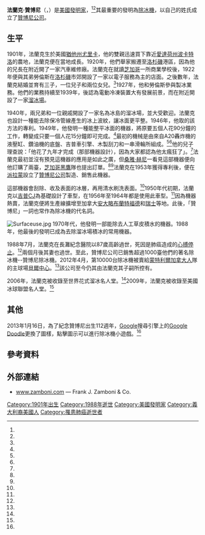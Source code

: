 {{Infobox person
| name        = Frank Zamboni<br>法蘭克·贊博尼
| image       = Frank Zamboni.jpg
| alt         = 250px
| caption     = 法蘭克·贊博尼
| birth_name  = 
| birth_date  = 1901年1月16日
| birth_place = {{USA}}[[猶他州|猶他州]][[尤里卡_(猶他州)|尤里卡]]
| death_date  = 1988年7月27日
| death_place = {{USA}}[[加利福尼亞州|加利福尼亞州]][[派拉蒙_(加利福尼亞州)|派拉蒙]]
| death_cause = [[肺癌|肺癌]]
| nationality = {{USA}}
| other_names = 
| known_for   = [[除冰機|除冰機]]的發明者<br>[[贊博尼公司|贊博尼公司]]的創立者
| occupation  = 
}}

'''法蘭克·贊博尼'''（{{lang-en|Frank Joseph Zamboni, Jr.}}，{{bd|1901年|1月16日|1988年|7月27日}}）是[[美國|美國]][[發明家|發明家]]，<ref name=niaf/><ref name=iitaly/>其最重要的發明為[[除冰機|除冰機]]，以自己的姓氏成立了[[贊博尼公司|贊博尼公司]]。

== 生平 ==
1901年，法蘭克生於美國[[猶他州|猶他州]][[尤里卡_(猶他州)|尤里卡]]，他的雙親迅速買下靠近[[愛達荷州|愛達荷州]][[波卡特洛_(愛達荷州)|波卡特洛]]的農地，法蘭克便在當地成長。1920年，他們舉家搬遷至[[洛杉磯|洛杉磯]]港區，因為他的兄長在附近開了一家汽車維修廠。法蘭克在就讀[[芝加哥|芝加哥]]一所商業學校後，1922年便與其弟勞倫斯在[[洛杉磯|洛杉磯]]市郊開設了一家以電子服務為主的店面。之後數年，法蘭克結婚並育有三子，一位兒子和兩位女兒。<ref name=lat880729/>1927年，他和勞倫斯參與製冰業務。他們的業務持續至1939年，後認為電動冷凍裝置大有發展前景，而在附近開設了一家[[溜冰場|溜冰場]]。

1940年，兩兄弟和一位親戚開設了一家名為冰島的溜冰場，並大受歡迎。法蘭克也設計一種能去除保冷管線產生的冰上波紋，讓冰面更平整。1946年，他取的該方法的專利。1949年，他發明一種能整平冰面的機器，將原要五個人花90分鐘的工作，轉變成只要一個人花15分鐘即可完成。<ref name=lat880729/>最初的機械是由來自A20轟炸機的液壓缸、鑽油機的底盤、吉普車引擎、木製刮刀和一串滑輪所組成。<ref name=lat990614/><ref name=lat880616/>他的兒子理查說：「他花了九年才完成（那部機器設計），因為大家都認為他太瘋狂了」。<ref name=lat880616/>法蘭克最初並沒有預見這機器的應用是如此之廣，但[[桑雅·赫尼|桑雅·赫尼]]一看見這部機器便向他訂購了兩臺，[[芝加哥黑鷹|芝加哥黑鷹]]隊也提出訂單。<ref name=lat880616/><ref name=lat040921/>法蘭克在1953年獲得專利後，便在[[派拉蒙|派拉蒙]]設立了[[贊博尼公司|贊博尼公司]]製造、銷售此機器。

這部機器會刮除、收及表面的冰層，再用清水刷洗表面。<ref name=lat990614/>1950年代初期，法蘭克以[[吉普CJ|吉普CJ]]為基礎設計了車型，在1956年至1964年都是使用此車型。<ref name=cj3b/>因為機器熱賣，法蘭克便將生產線擴增至加拿大[[安大略|安大略]][[布蘭特福德|布蘭特福德]]和[[瑞士|瑞士]]等地。此後，「贊博尼」一詞也常作為除冰機的代名詞。

[[File:Surfaceuse.jpg|thumb]]
1970年代，他發明一部能除去人工草皮積水的機器。1988年，他最後的發明已成為去除溜冰場積冰的常用機器。

1988年7月，法蘭克在長灘紀念醫院以87歲高齡過世，死因是肺癌造成的[[心搏停止|心搏停止]]。<ref name=lat880729/>兩個月後其妻也過世。至此，贊博尼公司已銷售超過1000臺他們的著名除冰機--贊博尼除冰機。2012年4月，第10000台除冰機被賣給[[蒙特利爾加拿大人|蒙特利爾加拿大人]]隊的主球場[[貝爾中心|貝爾中心]]。<ref name=10000sold/>該公司至今仍其由法蘭克其子嗣所控有。

2006年，法蘭克被收錄至世界花式溜冰名人堂。<ref name=WFSHOF/>2009年，法蘭克被收錄至美國冰球聯盟名人堂。<ref name=usat090728/>

== 其他 ==
2013年1月16日，為了紀念贊博尼出生112週年，[[Google|Google]]搜尋引擎上的[[Google商標|Google Doodle]]更換了圖樣，點擊圖示可以進行除冰機小遊戲。<ref name=doodle/>

== 參考資料 ==
{{Reflist|3|refs=

<ref name=lat880616>{{cite news | url = http://articles.latimes.com/1988-06-16/local/me-6545_1_ice-skating-rink | title = The One-of-a-Kind Zamboni : Name Put a Thrill in Ice Rink's Big Chill | first = Steve | last = Harvey | work = Los Angeles Times | date = June 16, 1988 | accessdate = 2013-07-17 | archive-date = 2015-12-11 | archive-url = https://web.archive.org/web/20151211133105/http://articles.latimes.com/1988-06-16/local/me-6545_1_ice-skating-rink | dead-url = no }}</ref>

<ref name=lat880729>{{cite news | url = http://articles.latimes.com/1988-07-29/news/mn-8143_1_frank-zamboni | title = OBITUARIES : Frank Zamboni; the Man Behind That Odd Machine | first = Burt A. | last = Folkart | work = Los Angeles Times | date = July 29, 1988 | accessdate = 2013-07-17 | archive-date = 2012-03-06 | archive-url = https://web.archive.org/web/20120306112536/http://articles.latimes.com/1988-07-29/news/mn-8143_1_frank-zamboni | dead-url = no }}</ref>

<ref name=lat990614>{{cite news | url = http://articles.latimes.com/1999/jun/14/sports/sp-46509 | title = One Cool Contraption | first = Thomas | last = Bonk | work = Los Angeles Times | date = June 14, 1999 | accessdate = 2013-07-17 | archive-date = 2015-12-08 | archive-url = https://web.archive.org/web/20151208000718/http://articles.latimes.com/1999/jun/14/sports/sp-46509 | dead-url = no }}</ref>

<ref name=lat040921>{{cite news | url = http://articles.latimes.com/2004/sep/21/local/me-wheel21 | title = Zamboni Drivers Have Coolest Jobs Around | first = Kimi | last = Yoshino | work = Los Angeles Times | date = September 21, 2004 | accessdate = 2013-07-17 | archive-date = 2015-06-17 | archive-url = https://web.archive.org/web/20150617131430/http://articles.latimes.com/2004/sep/21/local/me-wheel21 | dead-url = no }}</ref>

<ref name=niaf>{{cite web|url=http://www.niaf.org/milestones/year_1920.asp |title=NIAF ItalianAmericans: Frank J. Zamboni |publisher=Niaf.org |date= |accessdate=2013-01-16 |deadurl=yes |archiveurl=https://web.archive.org/web/20120604234216/https://www.niaf.org/milestones/year_1920.asp |archivedate=2012-06-04 }}</ref>

<ref name=iitaly>{{cite web | url = http://www.i-italy.org/taxonomy/term/5245/0 | title = Frank J. Zamboni | publisher = I-italy.org | date =  | accessdate = 2013-01-16 | archive-date = 2014-02-22 | archive-url = https://web.archive.org/web/20140222160323/http://www.i-italy.org/taxonomy/term/5245/0 | dead-url = no }}</ref>

<ref name=cj3b>{{cite web|url=http://www.film.queensu.ca/cJ3B/Finds/FindsIce.html |title=Jeeps on Ice (The Jeep CJ-3B Page) |publisher=Film.queensu.ca |date=2006-01-12 |accessdate=2013-01-16 |deadurl=yes |archiveurl=https://web.archive.org/web/20130119102901/http://www.film.queensu.ca/cJ3B/Finds/FindsIce.html |archivedate=2013-01-19 }}</ref>

<ref name=10000sold>{{cite web | url= http://www.zamboni.com/press/zamboni-company-to-deliver-machine-10000-2 | title= Zamboni Company to Deliver Machine #10,000 | work= Zamboni.com | publisher= Frank J. Zamboni & Co. Inc. | date= 2012-04-12 | accessdate= 2012-04-18 | archive-date= 2015-09-19 | archive-url= https://web.archive.org/web/20150919100534/http://www.zamboni.com/press/zamboni-company-to-deliver-machine-10000-2/ | dead-url= no }}</ref>

<ref name=WFSHOF>{{cite web|url=http://www.worldskatingmuseum.org/RichardZamboni-2006WorldHallofFame.htm |title="WFSHOF — Frank Zamboni Biography" |publisher=Worldskatingmuseum.org |date= |accessdate=2013-01-16 |deadurl=yes |archiveurl=https://web.archive.org/web/20130119075646/http://www.worldskatingmuseum.org/RichardZamboni-2006WorldHallofFame.htm |archivedate=2013-01-19 }}</ref>

<ref name=usat090728>{{cite web | url=http://www.usatoday.com/sports/hockey/2009-07-28-usa-hockey-hall-class_N.htm | title=2009 Class | first=Cory | last=Francer | publisher=USA Today | date=2009-07-29 | accessdate=2013-01-16 | archive-date=2013-08-24 | archive-url=https://www.webcitation.org/6J6kjIER0?url=http://usatoday30.usatoday.com/sports/hockey/2009-07-28-usa-hockey-hall-class_N.htm | dead-url=no }}</ref>

<ref name=doodle>{{cite web | url=http://www.google.com/doodles/zamboni | title=Zamboni | publisher=Google.com | date= | accessdate=2013-01-16 | archive-date=2021-03-08 | archive-url=https://web.archive.org/web/20210308115258/https://www.google.com/doodles/zamboni | dead-url=no }}</ref>

}}

== 外部連結 ==
*[http://www.zamboni.com/ www.zamboni.com] {{Wayback|url=http://www.zamboni.com/ |date=20090907132543 }} — Frank J. Zamboni & Co.

{{Authority control}}
{{DEFAULTSORT:Zamboni, Frank}}
[[Category:1901年出生|Category:1901年出生]]
[[Category:1988年逝世|Category:1988年逝世]]
[[Category:美國發明家|Category:美國發明家]]
[[Category:義大利裔美國人|Category:義大利裔美國人]]
[[Category:罹患肺癌逝世者|Category:罹患肺癌逝世者]]